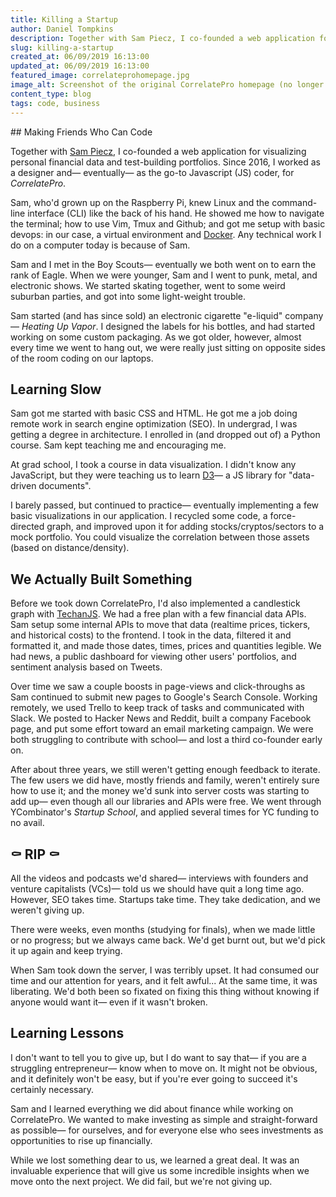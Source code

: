 ```yaml
---
title: Killing a Startup
author: Daniel Tompkins
description: Together with Sam Piecz, I co-founded a web application for visualizing personal financial data and test-building portfolios. Since 2016, I worked as a designer and— eventually— as the go-to Javascript (JS) coder, for...
slug: killing-a-startup
created_at: 06/09/2019 16:13:00
updated_at: 06/09/2019 16:13:00
featured_image: correlateprohomepage.jpg
image_alt: Screenshot of the original CorrelatePro homepage (no longer active).
content_type: blog
tags: code, business
---
```

<ProseWrapper>
## Making Friends Who Can Code

Together with [Sam Piecz](http://www.samuelpiecz.com/), I co-founded a web application for visualizing personal financial data and test-building portfolios. Since 2016, I worked as a designer and&mdash; eventually&mdash; as the go-to Javascript (JS) coder, for _CorrelatePro_.

Sam, who'd grown up on the Raspberry Pi, knew Linux and the command-line interface (CLI) like the back of his hand. He showed me how to navigate the terminal; how to use Vim, Tmux and Github; and got me setup with basic devops: in our case, a virtual environment and [Docker](https://www.docker.com/). Any technical work I do on a computer today is because of Sam.

Sam and I met in the Boy Scouts&mdash; eventually we both went on to earn the rank of Eagle. When we were younger, Sam and I went to punk, metal, and electronic shows. We started skating together, went to some weird suburban parties, and got into some light-weight trouble.

Sam started (and has since sold) an electronic cigarette "e-liquid" company&mdash; _Heating Up Vapor_. I designed the labels for his bottles, and had started working on some custom packaging. As we got older, however, almost every time we went to hang out, we were really just sitting on opposite sides of the room coding on our laptops.

## Learning Slow

Sam got me started with basic CSS and HTML. He got me a job doing remote work in search engine optimization (SEO). In undergrad, I was getting a degree in architecture. I enrolled in (and dropped out of) a Python course. Sam kept teaching me and encouraging me.

At grad school, I took a course in data visualization. I didn't know any JavaScript, but they were teaching us to learn [D3](https://d3js.org)&mdash; a JS library for "data-driven documents".

I barely passed, but continued to practice&mdash; eventually implementing a few basic visualizations in our application. I recycled some code, a force-directed graph, and improved upon it for adding stocks/cryptos/sectors to a mock portfolio. You could visualize the correlation between those assets (based on distance/density).

<OneColumn>
  <ImageWrapper
    src="/assets/img/blog/killing-a-startup/forcedirectedgraph.jpg"
    alt="A force-directed graph clustered nodes (each representing a different ticker or sector) by finding correlations in price increases or decreases over time."
    width={ 997 }
    height={ 853 }
  />
</OneColumn>

## We Actually Built Something

Before we took down CorrelatePro, I'd also implemented a candlestick graph with [TechanJS](https://techanjs.org). We had a free plan with a few financial data APIs. Sam setup some internal APIs to move that data (realtime prices, tickers, and historical costs) to the frontend. I took in the data, filtered it and formatted it, and made those dates, times, prices and quantities legible. We had news, a public dashboard for viewing other users' portfolios, and sentiment analysis based on Tweets.

Over time we saw a couple boosts in page-views and click-throughs as Sam continued to submit new pages to Google's Search Console. Working remotely, we used Trello to keep track of tasks and communicated with Slack. We posted to Hacker News and Reddit, built a company Facebook page, and put some effort toward an email marketing campaign. We were both struggling to contribute with school&mdash; and lost a third co-founder early on.

After about three years, we still weren't getting enough feedback to iterate. The few users we did have, mostly friends and family, weren't entirely sure how to use it; and the money we'd sunk into server costs was starting to add up&mdash; even though all our libraries and APIs were free. We went through YCombinator's _Startup School_, and applied several times for YC funding to no avail.

## ⚰ RIP ⚰

<OneColumn>
  <ImageWrapper
    src="/assets/img/blog/killing-a-startup/correlateprohomepage.jpg"
    alt="Screenshot of the original CorrelatePro homepage (no longer active)."
    width={ 935 }
    height={ 593 }
  />
</OneColumn>

All the videos and podcasts we'd shared&mdash; interviews with founders and venture capitalists (VCs)&mdash; told us we should have quit a long time ago. However, SEO takes time. Startups take time. They take dedication, and we weren't giving up.

There were weeks, even months (studying for finals), when we made little or no progress; but we always came back. We'd get burnt out, but we'd pick it up again and keep trying.

When Sam took down the server, I was terribly upset. It had consumed our time and our attention for years, and it felt awful... At the same time, it was liberating. We'd both been so fixated on fixing this thing without knowing if anyone would want it&mdash; even if it wasn't broken.

## Learning Lessons

I don't want to tell you to give up, but I do want to say that&mdash; if you are a struggling entrepreneur&mdash; know when to move on. It might not be obvious, and it definitely won't be easy, but if you're ever going to succeed it's certainly necessary.

Sam and I learned everything we did about finance while working on CorrelatePro. We wanted to make investing as simple and straight-forward as possible&mdash; for ourselves, and for everyone else who sees investments as opportunities to rise up financially.

While we lost something dear to us, we learned a great deal. It was an invaluable experience that will give us some incredible insights when we move onto the next project. We did fail, but we're not giving up.
</ProseWrapper>
